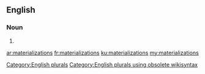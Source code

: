 ==English==

===Noun===
{{head|en}}

# {{plural of|materialization}}

[[Category:English plurals]][[Category:English plurals using obsolete wikisyntax]]

[[ar:materializations]]
[[fr:materializations]]
[[ku:materializations]]
[[my:materializations]]